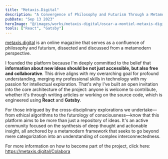 ```yaml
---
title: "Metaxis.Digital"
description: "A Convergence of Philosophy and Futurism Through a Metamodern Lens"
pubDate: "Sep 13 2023"
heroImage: "@/images/works/metaxis-digital/oscar-a-montiel-metaxis-digital.jpg"
tools: ["React", "Gatsby"]
---
```


[metaxis.digital](https://metaxis.digital/) is an online magazine that serves as a confluence of philosophy and futurism,
dissected and discussed from a metamodern perspective.

I founded the platform because I'm deeply committed to the belief that **information about new ideas should be not just accessible, but also free and collaborative**. This drive aligns with my overarching goal for profound understanding, merging my professional skills in technology with my passion for intellectual exploration. That's why I've built an open invitation into the core architecture of the project: anyone is welcome to contribute, whether it's through writing articles or working on the source code, which is engineered using **React** and **Gatsby**.

For those intrigued by the cross-disciplinary explorations we undertake—from ethical algorithms to the futurology of consciousness—know that this platform aims to be more than just a repository of ideas. It's an active community focused on the synthesis of deep thought and actionable insight, all anchored by a metamodern framework that seeks to go beyond mere categorization into an understanding of complex interconnectedness.

For more information on how to become part of the project, click here: https://metaxis.digital/Colabora
